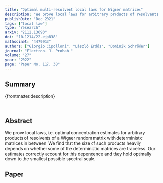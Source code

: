 ```yaml
---
title: "Optimal multi-resolvent local laws for Wigner matrices"
description: "We prove local laws for arbitrary products of resolvents of a Wigner random matrix with deterministic matrices in between. Our key finding is that the size of such products heavily depends on whether some of the deterministic matrices are traceless."
publishDate: "Dec 2021"
tags: ["local law"]
type: "research"
arxiv: "2112.13693"
doi: "10.1214/22-ejp838"
mathscinet: "4479913"
authors: ["Giorgio Cipolloni", "László Erdős", "Dominik Schröder"]
journal: "Electron. J. Probab."
volume: "27"
year: "2022"
page: "Paper No. 117, 38"
---
```


## Summary

{frontmatter.description}

<br />

## Abstract

We prove local laws, i.e. optimal concentration estimates for arbitrary products of resolvents of a Wigner random matrix with deterministic matrices in between. We find that the size of such products heavily depends on whether some of the deterministic matrices are traceless. Our estimates correctly account for this dependence and they hold optimally down to the smallest possible spectral scale.

## Paper

